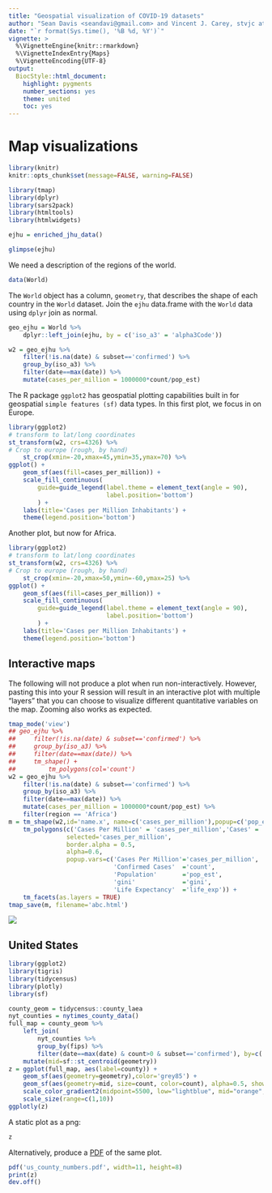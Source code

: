 ```yaml
---
title: "Geospatial visualization of COVID-19 datasets"
author: "Sean Davis <seandavi@gmail.com> and Vincent J. Carey, stvjc at channing.harvard.edu"
date: "`r format(Sys.time(), '%B %d, %Y')`"
vignette: >
  %\VignetteEngine{knitr::rmarkdown}
  %\VignetteIndexEntry{Maps}
  %\VignetteEncoding{UTF-8}
output:
  BiocStyle::html_document:
    highlight: pygments
    number_sections: yes
    theme: united
    toc: yes
---
```


# Map visualizations

```r
library(knitr)
knitr::opts_chunk$set(message=FALSE, warning=FALSE)
```

```r
library(tmap)
library(dplyr)
library(sars2pack)
library(htmltools)
library(htmlwidgets)
```


```r
ejhu = enriched_jhu_data()
```


```r
glimpse(ejhu)
```

We need a description of the regions of the world.

```r
data(World)
```

The `World` object has a column, `geometry`, that describes the shape of each country
in the `World` dataset. Join the `ejhu` data.frame with the `World` data using
`dplyr` join as normal.


```r
geo_ejhu = World %>%
    dplyr::left_join(ejhu, by = c('iso_a3' = 'alpha3Code'))
```

```r
w2 = geo_ejhu %>%
    filter(!is.na(date) & subset=='confirmed') %>%
    group_by(iso_a3) %>%
    filter(date==max(date)) %>%
    mutate(cases_per_million = 1000000*count/pop_est)
```

The R package `ggplot2` has geospatial plotting capabilities built in for
geospatial `simple features (sf)` data types. In this first plot, we focus
in on Europe.

```r
library(ggplot2)
# transform to lat/long coordinates
st_transform(w2, crs=4326) %>%
# Crop to europe (rough, by hand)
    st_crop(xmin=-20,xmax=45,ymin=35,ymax=70) %>%
ggplot() +
    geom_sf(aes(fill=cases_per_million)) +
    scale_fill_continuous(
        guide=guide_legend(label.theme = element_text(angle = 90),
                           label.position='bottom')
        ) + 
    labs(title='Cases per Million Inhabitants') +
    theme(legend.position='bottom')
```

Another plot, but now for Africa.

```r
library(ggplot2)
# transform to lat/long coordinates
st_transform(w2, crs=4326) %>%
# Crop to europe (rough, by hand)
    st_crop(xmin=-20,xmax=50,ymin=-60,ymax=25) %>%
ggplot() +
    geom_sf(aes(fill=cases_per_million)) +
    scale_fill_continuous(
        guide=guide_legend(label.theme = element_text(angle = 90),
                           label.position='bottom')
        ) + 
    labs(title='Cases per Million Inhabitants') +
    theme(legend.position='bottom')
```

## Interactive maps

The following will not produce a plot when run
non-interactively. However, pasting this into your R session will
result in an interactive plot with multiple "layers" that you can
choose to visualize different quantitative variables on the
map. Zooming also works as expected.

```r
tmap_mode('view')
## geo_ejhu %>%
##     filter(!is.na(date) & subset=='confirmed') %>%
##     group_by(iso_a3) %>%
##     filter(date==max(date)) %>%
##     tm_shape() +
##         tm_polygons(col='count')
w2 = geo_ejhu %>%
    filter(!is.na(date) & subset=='confirmed') %>%
    group_by(iso_a3) %>%
    filter(date==max(date)) %>%
    mutate(cases_per_million = 1000000*count/pop_est) %>%
    filter(region == 'Africa')
m = tm_shape(w2,id='name.x', name=c('cases_per_million'),popup=c('pop_est')) +
    tm_polygons(c('Cases Per Million' = 'cases_per_million','Cases' = 'count',"Well-being index"='well_being', 'GINI'='gini'),
                selected='cases_per_million',
                border.alpha = 0.5,
                alpha=0.6,
                popup.vars=c('Cases Per Million'='cases_per_million',
                             'Confirmed Cases'  ='count',
                             'Population'       ='pop_est',
                             'gini'             ='gini',
                             'Life Expectancy'  ='life_exp')) +
    tm_facets(as.layers = TRUE)
tmap_save(m, filename='abc.html')
```

![](images/tmap_world_screen_shot.png)


## United States

```r
library(ggplot2)
library(tigris)
library(tidycensus)
library(plotly)
library(sf)
```

```r
county_geom = tidycensus::county_laea
nyt_counties = nytimes_county_data()
full_map = county_geom %>%
    left_join(
        nyt_counties %>%
        group_by(fips) %>%
        filter(date==max(date) & count>0 & subset=='confirmed'), by=c('GEOID'='fips')) %>%
    mutate(mid=sf::st_centroid(geometry))
z = ggplot(full_map, aes(label=county)) +
    geom_sf(aes(geometry=geometry),color='grey85') +
    geom_sf(aes(geometry=mid, size=count, color=count), alpha=0.5, show.legend = "point") +
    scale_color_gradient2(midpoint=5500, low="lightblue", mid="orange",high="red", space ="Lab" ) +
    scale_size(range=c(1,10))
ggplotly(z)
```

A static plot as a png:

```r
z
```

Alternatively, produce a [PDF](us_county_numbers.pdf) of the same plot.

```r
pdf('us_county_numbers.pdf', width=11, height=8)
print(z)
dev.off()
```
